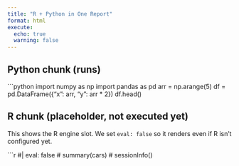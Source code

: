 ```yaml
---
title: "R + Python in One Report"
format: html
execute:
  echo: true
  warning: false
---
```


## Python chunk (runs)

```python
import numpy as np
import pandas as pd
arr = np.arange(5)
df = pd.DataFrame({"x": arr, "y": arr * 2})
df.head()

## R chunk (placeholder, not executed yet)
This shows the R engine slot. We set `eval: false` so it renders even if R isn't configured yet.

```r
#| eval: false
# summary(cars)
# sessionInfo()
